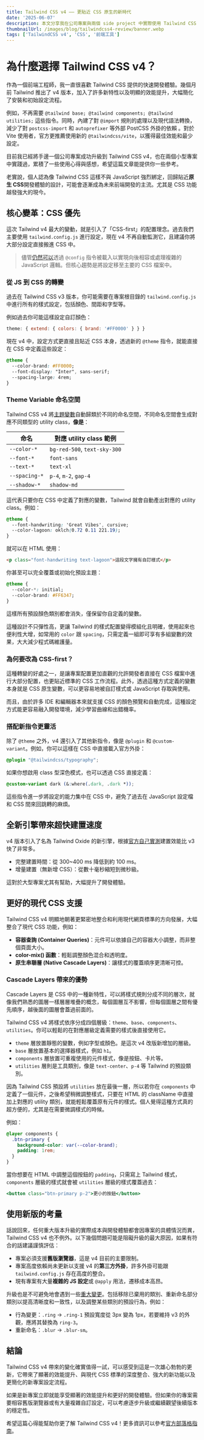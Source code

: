 ```yaml
---
title: Tailwind CSS v4 —— 更貼近 CSS 原生的新時代
date: '2025-06-07'
description: 本文分享我在公司專案與兩個 side project 中實際使用 Tailwind CSS v4 的體驗與學習，深入探討 CSS-first 配置、Cascade Layers 與主題變數系統等新特性。
thumbnailUrl: /images/blog/tailwindcss4-review/banner.webp
tags: ['TailwindCSS v4', 'CSS', '前端工具']
---
```


# 為什麼選擇 Tailwind CSS v4？

作為一個前端工程師，我一直很喜歡 Tailwind CSS 提供的快速開發體驗。幾個月前 Tailwind 推出了 v4 版本，加入了許多新特性以及明顯的效能提升，大幅簡化了安裝和初始設定流程。

例如，不再需要 `@tailwind base; @tailwind components; @tailwind utilities;` 這些指令。同時，內建了對 `@import` 規則的處理以及現代語法轉換，減少了對 `postcss-import` 和 `autoprefixer` 等外部 PostCSS 外掛的依賴 。對於 Vite 使用者，官方更推薦使用新的 `@tailwindcss/vite`，以獲得最佳效能和最少設定。   

目前我已經將手邊一個公司專案成功升級到 Tailwind CSS v4，也在兩個小型專案中實踐過，累積了一些使用心得與感想，希望這篇文章能提供你一些參考。

老實說，個人認為像 Tailwind CSS 這樣不與 JavaScript 強烈綁定，回歸貼近**原生 CSS**開發體驗的設計，可能會逐漸成為未來前端開發的主流。尤其是 CSS 功能越發強大的現今。

## 核心變革：CSS 優先

這次 Tailwind v4 最大的變動，就是引入了「CSS-first」的配置理念。過去我們主要使用 `tailwind.config.js` 進行設定，現在 v4 不再自動監測它，且建議你將大部分設定直接搬進 CSS 中。

> 儘管[仍然可以](https://tailwindcss.com/docs/upgrade-guide#using-a-javascript-config-file)透過 `@config` 指令被載入以實現向後相容或處理複雜的 JavaScript 邏輯。但核心趨勢是將設定移至主要的 CSS 檔案中。

### 從 JS 到 CSS 的轉變

過去在 Tailwind CSS v3 版本，你可能需要在專案根目錄的 `tailwind.config.js` 中進行所有的樣式設定，包括顏色、間距和字型等。

例如過去你可能這樣設定自訂顏色：

```javascript
theme: { extend: { colors: { brand: '#FF0000' } } }
```

現在 v4 中，設定方式更直接且貼近 CSS 本身，透過新的 `@theme` 指令，就能直接在 CSS 中定義這些設定：

```css
@theme {
  --color-brand: #FF0000;
  --font-display: "Inter", sans-serif;
  --spacing-large: 4rem;
}
```

### Theme Variable 命名空間

Tailwind CSS v4 將[主題變數](https://tailwindcss.com/docs/theme#theme-variable-namespaces)自動歸類於不同的命名空間，不同命名空間會生成對應不同類型的 utility class，**像是**：

| 命名             | 對應 utility class 範例          |
| ---------------- | ---------------------------- |
| `--color-*`      | `bg-red-500`, `text-sky-300` |
| `--font-*`       | `font-sans`                  |
| `--text-*`       | `text-xl`                    |
| `--spacing-*`    | `p-4`, `m-2`, `gap-4`        |
| `--shadow-*`     | `shadow-md`                  |


這代表只要你在 CSS 中定義了對應的變數，Tailwind 就會自動產出對應的 utility class。例如：

```css
@theme {
  --font-handwriting: 'Great Vibes', cursive;
  --color-lagoon: oklch(0.72 0.11 221.19);
}
```

就可以在 HTML 使用：

```html
<p class="font-handwriting text-lagoon">這段文字擁有自訂樣式</p>
```

你甚至可以完全覆蓋或初始化預設主題：

```css
@theme {
  --color-*: initial;
  --color-brand: #FF6347;
}
```

這樣所有預設顏色類別都會消失，僅保留你自定義的變數。

這種設計不只彈性高，更讓 Tailwind 的樣式配置變得模組化且明確，使用起來也便利性大增，如常用的 `color` 跟 `spacing`，只需定義一組即可享有多組變數的效果，大大減少程式碼維護量。

### 為何要改為 CSS-first？

這種轉變的好處之一，是讓專案配置更加直觀的允許開發者直接在 CSS 檔案中進行大部分配置，也更貼近標準的 CSS 工作流程。此外，透過這種方式定義的變數本身就是 CSS 原生變數，可以更容易地被自訂樣式或 JavaScript 存取與使用。

而且，由於許多 IDE 和編輯器本來就支援 CSS 的顏色預覽和自動完成，這種設定方式能更容易融入開發環境，減少學習曲線和出錯機率。

### 搭配新指令更靈活

除了 `@theme` 之外，v4 還引入了其他新指令，像是 `@plugin` 和 `@custom-variant`。例如，你可以這樣在 CSS 中直接載入官方外掛：

```css
@plugin "@tailwindcss/typography";
```

如果你想啟用 class 型深色模式，也可以透過 CSS 直接定義：

```css
@custom-variant dark (&:where(.dark, .dark *));
```

這些指令進一步將設定的能力集中在 CSS 中，避免了過去在 JavaScript 設定檔和 CSS 間來回跳轉的麻煩。

## 全新引擎帶來超快建置速度

v4 版本引入了名為 Tailwind Oxide 的新引擎，根據[官方自己實測](https://tailwindcss.com/blog/tailwindcss-v4-alpha#a-new-engine-built-for-speed)建置效能比 v3 快了非常多。

* 完整建置時間：從 300\~400 ms 降低到約 100 ms。
* 增量建置（無新增 CSS）：從數十毫秒縮短到微秒級。

這對於大型專案尤其有幫助，大幅提升了開發體驗。

## 更好的現代 CSS 支援

Tailwind CSS v4 明顯地朝著更緊密地整合和利用現代網頁標準的方向發展，大幅整合了現代 CSS 功能，例如：

* **容器查詢 (Container Queries)**：元件可以依據自己的容器大小調整，而非整個頁面大小。
* **color-mix() 函數**：輕鬆調整顏色混合和透明度。
* **原生串聯層 (Native Cascade Layers)**：讓樣式的覆蓋順序更清晰可控。

### Cascade Layers 帶來的優勢

Cascade Layers 是 CSS 中的一種新特性，可以將樣式規則分成不同的層次，就像我們熟悉的圖層一樣層層堆疊的概念，每個圖層互不影響，但每個圖層之間有優先順序，越後面的圖層會蓋過前面的。

Tailwind CSS v4 將樣式依序分成四個層級：`theme`、`base`、`components`、`utilities`。你可以輕鬆的在對應層級定義需要的樣式後直接使用它。

* `theme` 層放置靜態的變數，例如字型或顏色。是這次 v4 改版新增加的層級。
* `base` 層放置基本的選擇器樣式，例如 `h1`。
* `components` 層放置可重複使用的元件樣式，像是按鈕、卡片等。
* `utilities` 層則是工具類別，像是 `text-center`、`p-4` 等 Tailwind 的預設類別。

因為 Tailwind CSS 預設將 `utilities` 放在最後一層，所以若你在 `components` 中定義了一個元件，之後希望稍微調整樣式，只要在 HTML 的 className 中直接加上對應的 utility 類別，就能輕鬆覆蓋原有元件的樣式。個人覺得這種方式真的超方便的，尤其是在需要微調樣式的時候。

例如：

```css
@layer components {
  .btn-primary {
    background-color: var(--color-brand);
    padding: 1rem;
  }
}
```

當你想要在 HTML 中調整這個按鈕的 `padding`，只需寫上 Tailwind 樣式，`components` 層級的樣式就會被 `utilities` 層級的樣式覆蓋過去：
```jsx
<button class="btn-primary p-2">更小的按鈕</button>
```

## 使用新版的考量

話說回來，任何重大版本升級的實際成本與開發體驗都會因專案的具體情況而異，Tailwind CSS v4 也不例外。以下幾個問題可能是阻礙升級的最大原因，如果有符合的話建議謹慎評估：

* 專案必須支援**舊版瀏覽器**，這是 v4 目前的主要限制。
* 專案高度依賴尚未更新以支援 v4 的**第三方外掛**，許多外掛可能跟 `tailwind.config.js` 存在高度的整合。
* 現有專案有大量**複雜的 JS 設定**或 `@apply` 用法，遷移成本高昂。

升級也是不可避免地會遇到一些[重大變更](https://tailwindcss.com/docs/upgrade-guide#removed-deprecated-utilities)。包括移除已棄用的類別、重新命名部分類別以提高清晰度和一致性，以及調整某些類別的預設行為，例如：

* 行為變更：`.ring` → `.ring-1` 預設寬度從 3px 變為 1px，若要維持 v3 的外觀，應將其替換為 `ring-3`。
* 重新命名：`.blur` → `.blur-sm`。

## 結論

Tailwind CSS v4 帶來的變化確實值得一試，可以感受到這是一次雄心勃勃的更新，它帶來了顯著的效能提升、與現代 CSS 標準的深度整合、強大的新功能以及更簡化的新專案設定流程。

如果是新專案立即就能享受顯著的效能提升和更好的開發體驗。但如果你的專案需要相容舊版瀏覽器或有大量複雜自訂設定，可以考慮逐步升級或繼續觀望後續版本的穩定性。

希望這篇心得能幫助你更了解 Tailwind CSS v4！更多資訊可以參考[官方部落格指南](https://tailwindcss.com/blog/tailwindcss-v4)。
